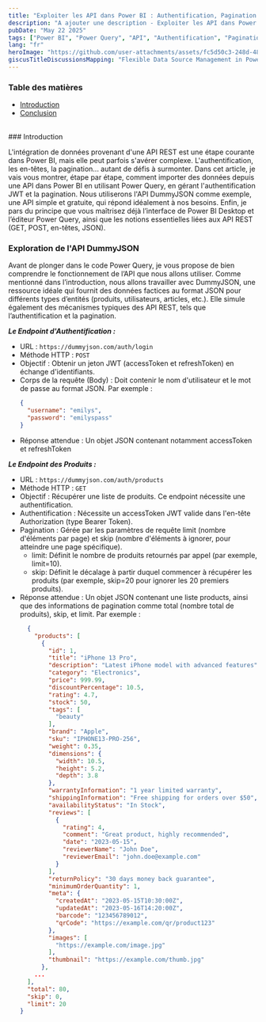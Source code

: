 ```yaml
---
title: "Exploiter les API dans Power BI : Authentification, Pagination et plus encore avec Power Query"
description: "A ajouter une description - Exploiter les API dans Power BI"
pubDate: "May 22 2025"
tags: ["Power BI", "Power Query", "API", "Authentification", "Pagination"]
lang: "fr"
heroImage: "https://github.com/user-attachments/assets/fc5d50c3-248d-4807-b1c1-8d45baddf6da"
giscusTitleDiscussionsMapping: "Flexible Data Source Management in Power BI with MySQL"
---
```



### Table des matières

- [Introduction](#introduction)
- [Conclusion](#conclusion)

<br />
### Introduction

L'intégration de données provenant d'une API REST est une étape courante dans Power BI, mais elle peut parfois s'avérer complexe. L'authentification, les en-têtes, la pagination... autant de défis à surmonter. Dans cet article, je vais vous montrer, étape par étape, comment importer des données depuis une API dans Power BI en utilisant Power Query, en gérant l'authentification JWT et la pagination. Nous utiliserons l'API <Link href="https://dummyjson.com" external>DummyJSON</Link> comme exemple, une API simple et gratuite, qui répond idéalement à nos besoins. Enfin, je pars du principe que vous maîtrisez déjà l’interface de Power BI Desktop et l’éditeur Power Query, ainsi que les notions essentielles liées aux API REST (GET, POST, en-têtes, JSON).

### Exploration de l'API DummyJSON

Avant de plonger dans le code Power Query, je vous propose de bien comprendre le fonctionnement de l’API que nous allons utiliser. Comme mentionné dans l’introduction, nous allons travailler avec <Link href="https://dummyjson.com" external>DummyJSON</Link>, une ressource idéale qui fournit des données factices au format JSON pour différents types d’entités (produits, utilisateurs, articles, etc.). Elle simule également des mécanismes typiques des API REST, tels que l’authentification et la pagination.

**_Le Endpoint d'Authentification :_**

- URL : `https://dummyjson.com/auth/login`
- Méthode HTTP : `POST`
- Objectif : Obtenir un jeton JWT (accessToken et refreshToken) en échange d'identifiants.
- Corps de la requête (Body) : Doit contenir le nom d'utilisateur et le mot de passe au format JSON. Par exemple :
  ```json
  {
    "username": "emilys",
    "password": "emilyspass"
  }
  ```
- Réponse attendue : Un objet JSON contenant notamment accessToken et refreshToken

**_Le Endpoint des Produits :_**

- URL : `https://dummyjson.com/auth/products`
- Méthode HTTP : `GET`
- Objectif : Récupérer une liste de produits. Ce endpoint nécessite une authentification.
- Authentification : Nécessite un accessToken JWT valide dans l'en-tête Authorization (type Bearer Token).
- Pagination : Gérée par les paramètres de requête limit (nombre d'éléments par page) et skip (nombre d'éléments à ignorer, pour atteindre une page spécifique).
  - limit: Définit le nombre de produits retournés par appel (par exemple, limit=10).
  - skip: Définit le décalage à partir duquel commencer à récupérer les produits (par exemple, skip=20 pour ignorer les 20 premiers produits).
- Réponse attendue : Un objet JSON contenant une liste products, ainsi que des informations de pagination comme total (nombre total de produits), skip, et limit. Par exemple :
  ```json
    {
      "products": [
        {
          "id": 1,
          "title": "iPhone 13 Pro",
          "description": "Latest iPhone model with advanced features",
          "category": "Electronics",
          "price": 999.99,
          "discountPercentage": 10.5,
          "rating": 4.7,
          "stock": 50,
          "tags": [
            "beauty"
          ],
          "brand": "Apple",
          "sku": "IPHONE13-PRO-256",
          "weight": 0.35,
          "dimensions": {
            "width": 10.5,
            "height": 5.2,
            "depth": 3.8
          },
          "warrantyInformation": "1 year limited warranty",
          "shippingInformation": "Free shipping for orders over $50",
          "availabilityStatus": "In Stock",
          "reviews": [
            {
              "rating": 4,
              "comment": "Great product, highly recommended",
              "date": "2023-05-15",
              "reviewerName": "John Doe",
              "reviewerEmail": "john.doe@example.com"
            }
          ],
          "returnPolicy": "30 days money back guarantee",
          "minimumOrderQuantity": 1,
          "meta": {
            "createdAt": "2023-05-15T10:30:00Z",
            "updatedAt": "2023-05-16T14:20:00Z",
            "barcode": "123456789012",
            "qrCode": "https://example.com/qr/product123"
          },
          "images": [
            "https://example.com/image.jpg"
          ],
          "thumbnail": "https://example.com/thumb.jpg"
        },
      ...
    ],
    "total": 80,
    "skip": 0,
    "limit": 20
  }
  ```

